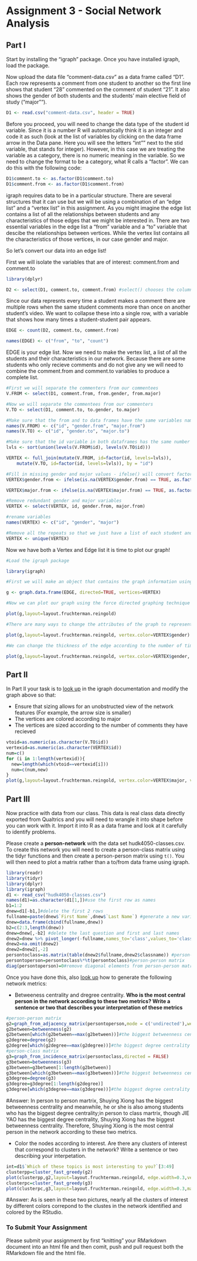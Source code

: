 # Assignment 3 - Social Network Analysis

## Part I
Start by installing the "igraph" package. Once you have installed igraph, load the package.

Now upload the data file "comment-data.csv" as a data frame called "D1". Each row represents a comment from one student to another so the first line shows that student "28" commented on the comment of student "21". It also shows the gender of both students and the students' main elective field of study ("major"").

```r
D1 <- read.csv("comment-data.csv", header = TRUE)
```

Before you proceed, you will need to change the data type of the student id variable. Since it is a number R will automatically think it is an integer and code it as such (look at the list of variables by clicking on the data frame arrow in the Data pane. Here you will see the letters "int"" next to the stid variable, that stands for integer). However, in this case we are treating the variable as a category, there is no numeric meaning in the variable. So we need to change the format to be a category, what R calls a "factor". We can do this with the following code:

```r
D1$comment.to <- as.factor(D1$comment.to)
D1$comment.from <- as.factor(D1$comment.from)
```

igraph requires data to be in a particular structure. There are several structures that it can use but we will be using a combination of an "edge list" and a "vertex list" in this assignment. As you might imagine the edge list contains a list of all the relationships between students and any characteristics of those edges that we might be interested in. There are two essential variables in the edge list a "from" variable and a "to" variable that descibe the relationships between vertices. While the vertex list contains all the characteristics of those vertices, in our case gender and major.

So let's convert our data into an edge list!

First we will isolate the variables that are of interest: comment.from and comment.to

```r
library(dplyr)

D2 <- select(D1, comment.to, comment.from) #select() chooses the columns
```

Since our data represnts every time a student makes a comment there are multiple rows when the same student comments more than once on another student's video. We want to collapse these into a single row, with a variable that shows how many times a student-student pair appears.

```r

EDGE <- count(D2, comment.to, comment.from)

names(EDGE) <- c("from", "to", "count")

```

EDGE is your edge list. Now we need to make the vertex list, a list of all the students and their characteristics in our network. Because there are some students who only recieve comments and do not give any we will need to combine the comment.from and comment.to variables to produce a complete list.

```r
#First we will separate the commenters from our commentees
V.FROM <- select(D1, comment.from, from.gender, from.major)

#Now we will separate the commentees from our commenters
V.TO <- select(D1, comment.to, to.gender, to.major)

#Make sure that the from and to data frames have the same variables names
names(V.FROM) <- c("id", "gender.from", "major.from")
names(V.TO) <- c("id", "gender.to", "major.to")

#Make sure that the id variable in both dataframes has the same number of levels
lvls <- sort(union(levels(V.FROM$id), levels(V.TO$id)))

VERTEX <- full_join(mutate(V.FROM, id=factor(id, levels=lvls)),
    mutate(V.TO, id=factor(id, levels=lvls)), by = "id")

#Fill in missing gender and major values - ifelse() will convert factors to numerical values so convert to character
VERTEX$gender.from <- ifelse(is.na(VERTEX$gender.from) == TRUE, as.factor(as.character(VERTEX$gender.to)), as.factor(as.character(VERTEX$gender.from)))

VERTEX$major.from <- ifelse(is.na(VERTEX$major.from) == TRUE, as.factor(as.character(VERTEX$major.to)), as.factor(as.character(VERTEX$major.from)))

#Remove redundant gender and major variables
VERTEX <- select(VERTEX, id, gender.from, major.from)

#rename variables
names(VERTEX) <- c("id", "gender", "major")

#Remove all the repeats so that we just have a list of each student and their characteristics
VERTEX <- unique(VERTEX)

```

Now we have both a Vertex and Edge list it is time to plot our graph!

```r
#Load the igraph package

library(igraph)

#First we will make an object that contains the graph information using our two dataframes EDGE and VERTEX. Notice that we have made "directed = TRUE" - our graph is directed since comments are being given from one student to another.

g <- graph.data.frame(EDGE, directed=TRUE, vertices=VERTEX)

#Now we can plot our graph using the force directed graphing technique - our old friend Fruchertman-Reingold!

plot(g,layout=layout.fruchterman.reingold)

#There are many ways to change the attributes of the graph to represent different characteristics of the newtork. For example, we can color the nodes according to gender.

plot(g,layout=layout.fruchterman.reingold, vertex.color=VERTEX$gender)

#We can change the thickness of the edge according to the number of times a particular student has sent another student a comment.

plot(g,layout=layout.fruchterman.reingold, vertex.color=VERTEX$gender, edge.width=EDGE$count)

```

## Part II

In Part II your task is to [look up](http://igraph.org/r/) in the igraph documentation and modify the graph above so that:

* Ensure that sizing allows for an unobstructed view of the network features (For example, the arrow size is smaller)
* The vertices are colored according to major
* The vertices are sized according to the number of comments they have recieved
```r
vtoid=as.numeric(as.character(V.TO$id))
vertexid=as.numeric(as.character(VERTEX$id))
num=c()
for (i in 1:length(vertexid)){
  new=length(which(vtoid==vertexid[i]))
  num=c(num,new)
}
plot(g,layout=layout.fruchterman.reingold, vertex.color=VERTEX$major, vertex.size=num*1.5,edge.arrow.size=0.3,margin=-0.1)
```

## Part III

Now practice with data from our class. This data is real class data directly exported from Qualtrics and you will need to wrangle it into shape before you can work with it. Import it into R as a data frame and look at it carefully to identify problems.

Please create a **person-network** with the data set hudk4050-classes.csv. To create this network you will need to create a person-class matrix using the tidyr functions and then create a person-person matrix using `t()`. You will then need to plot a matrix rather than a to/from data frame using igraph.
```r
library(readr)
library(tidyr)
library(dplyr)
library(igraph)
d1 <- read_csv("hudk4050-classes.csv")
names(d1)=as.character(d1[1,])#use the first row as names
b1=1:2
dnew=d1[-b1,]#delete the first 2 rows
fullname=paste(dnew$`First Name`,dnew$`Last Name`) #generate a new variable containing students' full names
dnew=data.frame(cbind(fullname,dnew))
b2=c(2:3,length(dnew))
dnew=dnew[,-b2] #delete the last question and first and last names
dnew2=dnew %>% pivot_longer(-fullname,names_to='class',values_to='classname')
dnew2=na.omit(dnew2)
dnew2=dnew2[,-2]
persontoclass=as.matrix(table(dnew2$fullname,dnew2$classname)) #person-class matrix
persontoperson=persontoclass%*%t(persontoclass)#person-person matrix
diag(persontoperson)=0#remove diagonal elements from person-person matrix
```
Once you have done this, also [look up](http://igraph.org/r/) how to generate the following network metrics:

* Betweeness centrality and dregree centrality. **Who is the most central person in the network according to these two metrics? Write a sentence or two that describes your interpretation of these metrics**
```r
#person-person matrix
g2=graph_from_adjacency_matrix(persontoperson,mode = c('undirected'),weighted = T)
g2between=betweenness(g2)
g2between[which(g2between==max(g2between))]#the biggest betweenness centrality
g2degree=degree(g2)
g2degree[which(g2degree==max(g2degree))]#the biggest degree centrality
#person-class matrix
g3=graph_from_incidence_matrix(persontoclass,directed = FALSE)
g3between=betweenness(g3)
g3between=g3between[1:length(g2between)]
g3between[which(g3between==max(g3between))]#the biggest betweenness centrality
g3degree=degree(g3)
g3degree=g3degree[1:length(g2degree)]
g3degree[which(g3degree==max(g3degree))]#the biggest degree centrality
```

#Answer: In person to person martrix, Shuying Xiong has the biggest betweenness centrality and meanwhile, he or she is also among students who has the biggest degree centrality;in person to class martrix, though JIE YAO has the biggest degree centrality, Shuying Xiong has the biggest betweenness centrality. Therefore, Shuying Xiong is the most central person in the network according to these two metrics.

* Color the nodes according to interest. Are there any clusters of interest that correspond to clusters in the network? Write a sentence or two describing your interpetation.
```r
int=d1$`Which of these topics is most interesting to you?`[3:49]
clusterpp=cluster_fast_greedy(g2)
plot(clusterpp,g2,layout=layout.fruchterman.reingold, edge.width=0.3,vertex.label.cex=0.3,vertex.color=int)
clusterpc=cluster_fast_greedy(g3)
plot(clusterpc,g3,layout=layout.fruchterman.reingold, edge.width=0.3,margin=-0.2,vertex.label.cex=0.5,vertex.color=int)
```

#Answer: As is seen in these two pictures, nearly all the clusters of interest by different colors correpond to the clustes in the network identified and colored by the RStudio.

### To Submit Your Assignment

Please submit your assignment by first "knitting" your RMarkdown document into an html file and then comit, push and pull request both the RMarkdown file and the html file.
